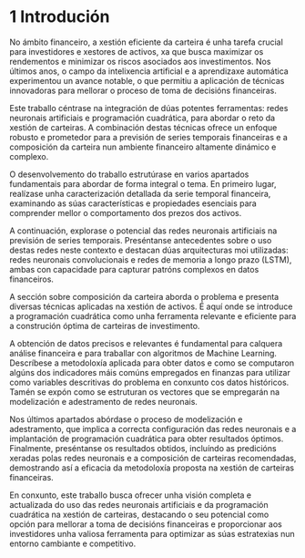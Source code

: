 # 1 Introdución {.unnumbered}

No ámbito financeiro, a xestión eficiente da carteira é unha tarefa crucial para investidores e xestores de activos, xa que busca maximizar os rendementos e minimizar os riscos asociados aos investimentos. Nos últimos anos, o campo da intelixencia artificial e a aprendizaxe automática experimentou un avance notable, o que permitiu a aplicación de técnicas innovadoras para mellorar o proceso de toma de decisións financeiras.

Este traballo céntrase na integración de dúas potentes ferramentas: redes neuronais artificiais e programación cuadrática, para abordar o reto da xestión de carteiras. A combinación destas técnicas ofrece un enfoque robusto e prometedor para a previsión de series temporais financeiras e a composición da carteira nun ambiente financeiro altamente dinámico e complexo.

O desenvolvemento do traballo estrutúrase en varios apartados fundamentais para abordar de forma integral o tema. En primeiro lugar, realízase unha caracterización detallada da serie temporal financeira, examinando as súas características e propiedades esenciais para comprender mellor o comportamento dos prezos dos activos.

A continuación, explorase o potencial das redes neuronais artificiais na previsión de series temporais. Preséntanse antecedentes sobre o uso destas redes neste contexto e destacan dúas arquitecturas moi utilizadas: redes neuronais convolucionais e redes de memoria a longo prazo (LSTM), ambas con capacidade para capturar patróns complexos en datos financeiros.

A sección sobre composición da carteira aborda o problema e presenta diversas técnicas aplicadas na xestión de activos. É aquí onde se introduce a programación cuadrática como unha ferramenta relevante e eficiente para a construción óptima de carteiras de investimento.

A obtención de datos precisos e relevantes é fundamental para calquera análise financeira e para traballar con algoritmos de Machine Learning. Descríbese a metodoloxía aplicada para obter datos e como se computaron algúns dos indicadores máis comúns empregados en finanzas para utilizar como variables descritivas do problema en conxunto cos datos históricos. Tamén se expón como se estruturan os vectores que se empregarán na modelización e adestramento de redes neuronais.

Nos últimos apartados abórdase o proceso de modelización e adestramento, que implica a correcta configuración das redes neuronais e a implantación de programación cuadrática para obter resultados óptimos. Finalmente, preséntanse os resultados obtidos, incluíndo as predicións xeradas polas redes neuronais e a composición de carteiras recomendadas, demostrando así a eficacia da metodoloxía proposta na xestión de carteiras financeiras.

En conxunto, este traballo busca ofrecer unha visión completa e actualizada do uso das redes neuronais artificiais e da programación cuadrática na xestión de carteiras, destacando o seu potencial como opción para mellorar a toma de decisións financeiras e proporcionar aos investidores unha valiosa ferramenta para optimizar as súas estratexias nun entorno cambiante e competitivo.
